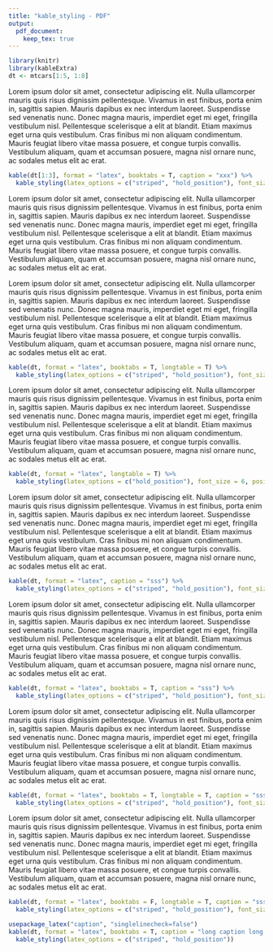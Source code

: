 ```yaml
---
title: "kable_styling - PDF"
output: 
  pdf_document:
    keep_tex: true
---
```


```r
library(knitr)
library(kableExtra)
dt <- mtcars[1:5, 1:8]
```

Lorem ipsum dolor sit amet, consectetur adipiscing elit. Nulla ullamcorper mauris quis risus dignissim pellentesque. Vivamus in est finibus, porta enim in, sagittis sapien. Mauris dapibus ex nec interdum laoreet. Suspendisse sed venenatis nunc. Donec magna mauris, imperdiet eget mi eget, fringilla vestibulum nisl. Pellentesque scelerisque a elit at blandit. Etiam maximus eget urna quis vestibulum. Cras finibus mi non aliquam condimentum. Mauris feugiat libero vitae massa posuere, et congue turpis convallis. Vestibulum aliquam, quam et accumsan posuere, magna nisl ornare nunc, ac sodales metus elit ac erat.

```r
kable(dt[1:3], format = "latex", booktabs = T, caption = "xxx") %>%
  kable_styling(latex_options = c("striped", "hold_position"), font_size = 6, position = "float_left")
```

Lorem ipsum dolor sit amet, consectetur adipiscing elit. Nulla ullamcorper mauris quis risus dignissim pellentesque. Vivamus in est finibus, porta enim in, sagittis sapien. Mauris dapibus ex nec interdum laoreet. Suspendisse sed venenatis nunc. Donec magna mauris, imperdiet eget mi eget, fringilla vestibulum nisl. Pellentesque scelerisque a elit at blandit. Etiam maximus eget urna quis vestibulum. Cras finibus mi non aliquam condimentum. Mauris feugiat libero vitae massa posuere, et congue turpis convallis. Vestibulum aliquam, quam et accumsan posuere, magna nisl ornare nunc, ac sodales metus elit ac erat.


Lorem ipsum dolor sit amet, consectetur adipiscing elit. Nulla ullamcorper mauris quis risus dignissim pellentesque. Vivamus in est finibus, porta enim in, sagittis sapien. Mauris dapibus ex nec interdum laoreet. Suspendisse sed venenatis nunc. Donec magna mauris, imperdiet eget mi eget, fringilla vestibulum nisl. Pellentesque scelerisque a elit at blandit. Etiam maximus eget urna quis vestibulum. Cras finibus mi non aliquam condimentum. Mauris feugiat libero vitae massa posuere, et congue turpis convallis. Vestibulum aliquam, quam et accumsan posuere, magna nisl ornare nunc, ac sodales metus elit ac erat.

```r
kable(dt, format = "latex", booktabs = T, longtable = T) %>%
  kable_styling(latex_options = c("striped", "hold_position"), font_size = 6, position = "float_left")
```

Lorem ipsum dolor sit amet, consectetur adipiscing elit. Nulla ullamcorper mauris quis risus dignissim pellentesque. Vivamus in est finibus, porta enim in, sagittis sapien. Mauris dapibus ex nec interdum laoreet. Suspendisse sed venenatis nunc. Donec magna mauris, imperdiet eget mi eget, fringilla vestibulum nisl. Pellentesque scelerisque a elit at blandit. Etiam maximus eget urna quis vestibulum. Cras finibus mi non aliquam condimentum. Mauris feugiat libero vitae massa posuere, et congue turpis convallis. Vestibulum aliquam, quam et accumsan posuere, magna nisl ornare nunc, ac sodales metus elit ac erat.

```r
kable(dt, format = "latex", longtable = T) %>%
  kable_styling(latex_options = c("hold_position"), font_size = 6, position = "float_left")
```

Lorem ipsum dolor sit amet, consectetur adipiscing elit. Nulla ullamcorper mauris quis risus dignissim pellentesque. Vivamus in est finibus, porta enim in, sagittis sapien. Mauris dapibus ex nec interdum laoreet. Suspendisse sed venenatis nunc. Donec magna mauris, imperdiet eget mi eget, fringilla vestibulum nisl. Pellentesque scelerisque a elit at blandit. Etiam maximus eget urna quis vestibulum. Cras finibus mi non aliquam condimentum. Mauris feugiat libero vitae massa posuere, et congue turpis convallis. Vestibulum aliquam, quam et accumsan posuere, magna nisl ornare nunc, ac sodales metus elit ac erat.


```r
kable(dt, format = "latex", caption = "sss") %>%
  kable_styling(latex_options = c("striped", "hold_position"), font_size = 6, position = "float_left")
```

Lorem ipsum dolor sit amet, consectetur adipiscing elit. Nulla ullamcorper mauris quis risus dignissim pellentesque. Vivamus in est finibus, porta enim in, sagittis sapien. Mauris dapibus ex nec interdum laoreet. Suspendisse sed venenatis nunc. Donec magna mauris, imperdiet eget mi eget, fringilla vestibulum nisl. Pellentesque scelerisque a elit at blandit. Etiam maximus eget urna quis vestibulum. Cras finibus mi non aliquam condimentum. Mauris feugiat libero vitae massa posuere, et congue turpis convallis. Vestibulum aliquam, quam et accumsan posuere, magna nisl ornare nunc, ac sodales metus elit ac erat.

```r
kable(dt, format = "latex", booktabs = T, caption = "sss") %>%
  kable_styling(latex_options = c("striped", "hold_position"), font_size = 6, position = "float_left")
```

Lorem ipsum dolor sit amet, consectetur adipiscing elit. Nulla ullamcorper mauris quis risus dignissim pellentesque. Vivamus in est finibus, porta enim in, sagittis sapien. Mauris dapibus ex nec interdum laoreet. Suspendisse sed venenatis nunc. Donec magna mauris, imperdiet eget mi eget, fringilla vestibulum nisl. Pellentesque scelerisque a elit at blandit. Etiam maximus eget urna quis vestibulum. Cras finibus mi non aliquam condimentum. Mauris feugiat libero vitae massa posuere, et congue turpis convallis. Vestibulum aliquam, quam et accumsan posuere, magna nisl ornare nunc, ac sodales metus elit ac erat.

```r
kable(dt, format = "latex", booktabs = T, longtable = T, caption = "sss") %>%
  kable_styling(latex_options = c("striped", "hold_position"), font_size = 6, position = "float_left")
```

Lorem ipsum dolor sit amet, consectetur adipiscing elit. Nulla ullamcorper mauris quis risus dignissim pellentesque. Vivamus in est finibus, porta enim in, sagittis sapien. Mauris dapibus ex nec interdum laoreet. Suspendisse sed venenatis nunc. Donec magna mauris, imperdiet eget mi eget, fringilla vestibulum nisl. Pellentesque scelerisque a elit at blandit. Etiam maximus eget urna quis vestibulum. Cras finibus mi non aliquam condimentum. Mauris feugiat libero vitae massa posuere, et congue turpis convallis. Vestibulum aliquam, quam et accumsan posuere, magna nisl ornare nunc, ac sodales metus elit ac erat. 

```r
kable(dt, format = "latex", booktabs = F, longtable = T, caption = "sss") %>%
  kable_styling(latex_options = c("striped", "hold_position"), font_size = 6, position = "float_left")
```


```r
usepackage_latex("caption", "singlelinecheck=false")
kable(dt, format = "latex", booktabs = T, caption = "long caption long caption long caption long caption long caption long caption long caption") %>%
  kable_styling(latex_options = c("striped", "hold_position"))
```

